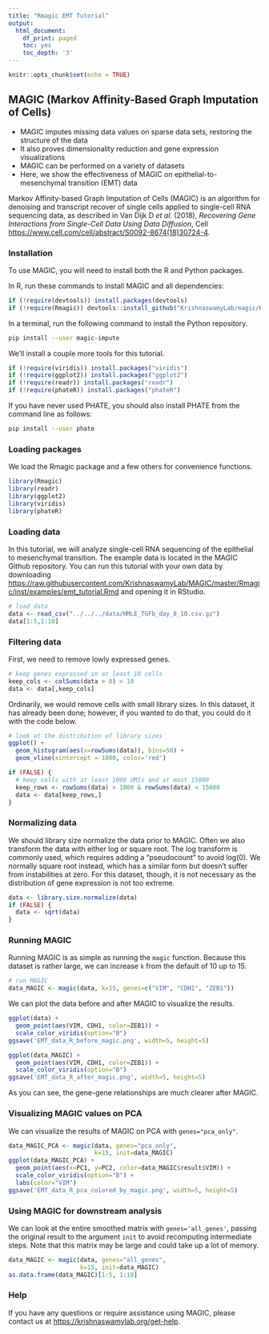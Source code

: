 ---
title: "Rmagic EMT Tutorial"
output:
  html_document:
    df_print: paged
    toc: yes
    toc_depth: '3'
---

<!-- emt_tutorial.md is generated from emt_tutorial.Rmd. Please edit that file -->

```{r setup, include=FALSE}
knitr::opts_chunk$set(echo = TRUE)
```

## MAGIC (Markov Affinity-Based Graph Imputation of Cells)

* MAGIC imputes missing data values on sparse data sets, restoring the structure of the data
* It also proves dimensionality reduction and gene expression visualizations
* MAGIC can be performed on a variety of datasets
* Here, we show the effectiveness of MAGIC on epithelial-to-mesenchymal transition (EMT) data

Markov Affinity-based Graph Imputation of Cells (MAGIC) is an algorithm for denoising and transcript recover of single cells applied to single-cell RNA sequencing data, as described in Van Dijk D *et al.* (2018), *Recovering Gene Interactions from Single-Cell Data Using Data Diffusion*, Cell <https://www.cell.com/cell/abstract/S0092-8674(18)30724-4>.

### Installation

To use MAGIC, you will need to install both the R and Python packages.

In R, run these commands to install MAGIC and all dependencies:

```{r install_Rmagic, eval=FALSE}
if (!require(devtools)) install.packages(devtools)
if (!require(Rmagic)) devtools::install_github("KrishnaswamyLab/magic/Rmagic")
```

In a terminal, run the following command to install the Python repository.

```{bash install_python_magic, eval=FALSE}
pip install --user magic-impute
```

We'll install a couple more tools for this tutorial.

```{r install_extras, eval=FALSE}
if (!require(viridis)) install.packages("viridis")
if (!require(ggplot2)) install.packages("ggplot2")
if (!require(readr)) install.packages("readr")
if (!require(phateR)) install.packages("phateR")
```

If you have never used PHATE, you should also install PHATE from the command line as follows:

```{bash install_python_phate, eval=FALSE}
pip install --user phate
```

### Loading packages

We load the Rmagic package and a few others for convenience functions.

```{r load_packages}
library(Rmagic)
library(readr)
library(ggplot2)
library(viridis)
library(phateR)
```

### Loading data

In this tutorial, we will analyze single-cell RNA sequencing of the epithelial to mesenchymal transition. The example data is located in the MAGIC Github repository. You can run this tutorial with your own data by downloading <https://raw.githubusercontent.com/KrishnaswamyLab/MAGIC/master/Rmagic/inst/examples/emt_tutorial.Rmd> and opening it in RStudio.

```{r load_data}
# load data
data <- read_csv("../../../data/HMLE_TGFb_day_8_10.csv.gz")
data[1:5,1:10]
```

### Filtering data

First, we need to remove lowly expressed genes.

```{r remove_rare_genes}
# keep genes expressed in at least 10 cells
keep_cols <- colSums(data > 0) > 10
data <- data[,keep_cols]
```

Ordinarily, we would remove cells with small library sizes. In this dataset, it has already been done; however, if you wanted to do that, you could do it with the code below.

```{r libsize_histogram}
# look at the distribution of library sizes
ggplot() +
  geom_histogram(aes(x=rowSums(data)), bins=50) +
  geom_vline(xintercept = 1000, color='red')
```

```{r filter_libsize}
if (FALSE) {
  # keep cells with at least 1000 UMIs and at most 15000
  keep_rows <- rowSums(data) > 1000 & rowSums(data) < 15000
  data <- data[keep_rows,]
}
```

### Normalizing data

We should library size normalize the data prior to MAGIC. Often we also transform the data with either log or square root. The log transform is commonly used, which requires adding a "pseudocount" to avoid log(0). We normally square root instead, which has a similar form but doesn't suffer from instabilities at zero. For this dataset, though, it is not necessary as the distribution of gene expression is not too extreme.

```{r normalize}
data <- library.size.normalize(data)
if (FALSE) {
  data <- sqrt(data)
}
```

### Running MAGIC

Running MAGIC is as simple as running the `magic` function. Because this dataset is rather large, we can increase `k` from the default of 10 up to 15.

```{r run_magic}
# run MAGIC
data_MAGIC <- magic(data, k=15, genes=c("VIM", "CDH1", "ZEB1"))
```

We can plot the data before and after MAGIC to visualize the results.

```{r plot_raw}
ggplot(data) +
  geom_point(aes(VIM, CDH1, color=ZEB1)) +
  scale_color_viridis(option="B")
ggsave('EMT_data_R_before_magic.png', width=5, height=5)
```

```{r plot_magic}
ggplot(data_MAGIC) +
  geom_point(aes(VIM, CDH1, color=ZEB1)) +
  scale_color_viridis(option="B")
ggsave('EMT_data_R_after_magic.png', width=5, height=5)
```

As you can see, the gene-gene relationships are much clearer after MAGIC. 

### Visualizing MAGIC values on PCA

We can visualize the results of MAGIC on PCA with `genes="pca_only"`.

```{r run_pca}
data_MAGIC_PCA <- magic(data, genes="pca_only", 
                        k=15, init=data_MAGIC)
ggplot(data_MAGIC_PCA) +
  geom_point(aes(x=PC1, y=PC2, color=data_MAGIC$result$VIM)) +
  scale_color_viridis(option="B") +
  labs(color="VIM")
ggsave('EMT_data_R_pca_colored_by_magic.png', width=5, height=5)
```

### Using MAGIC for downstream analysis

We can look at the entire smoothed matrix with `genes='all_genes'`, passing the original result to the argument `init` to avoid recomputing intermediate steps. Note that this matrix may be large and could take up a lot of memory.

```{r run_magic_full_matrix}
data_MAGIC <- magic(data, genes="all_genes", 
                    k=15, init=data_MAGIC)
as.data.frame(data_MAGIC)[1:5, 1:10]
```

### Help

If you have any questions or require assistance using MAGIC, please contact us at <https://krishnaswamylab.org/get-help>.
